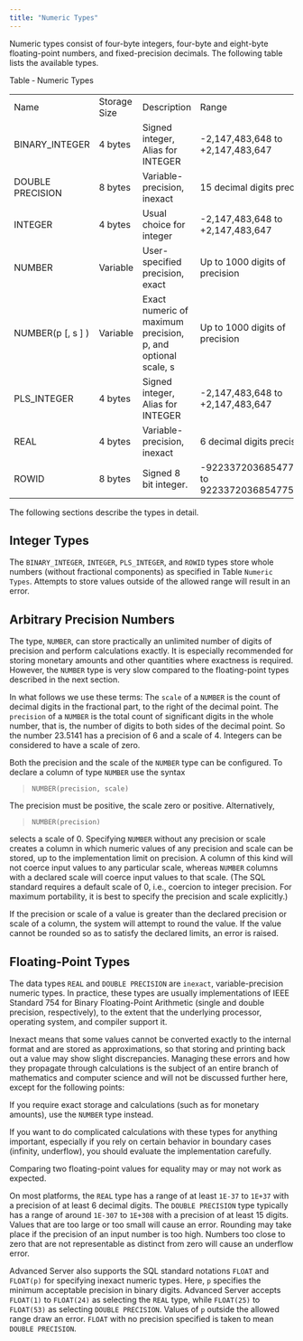 ```yaml
---
title: "Numeric Types"
---
```


<div id="numeric_types" class="registered_link"></div>

Numeric types consist of four-byte integers, four-byte and eight-byte floating-point numbers, and fixed-precision decimals. The following table lists the available types.

Table ‑ Numeric Types

|                    |              |                                                              |                                             |
| ------------------ | ------------ | ------------------------------------------------------------ | ------------------------------------------- |
| Name               | Storage Size | Description                                                  | Range                                       |
| BINARY_INTEGER     | 4 bytes      | Signed integer, Alias for INTEGER                            | -2,147,483,648 to +2,147,483,647            |
| DOUBLE PRECISION   | 8 bytes      | Variable-precision, inexact                                  | 15 decimal digits precision                 |
| INTEGER            | 4 bytes      | Usual choice for integer                                     | -2,147,483,648 to +2,147,483,647            |
| NUMBER             | Variable     | User-specified precision, exact                              | Up to 1000 digits of precision              |
| NUMBER(p \[, s ] ) | Variable     | Exact numeric of maximum precision, p, and optional scale, s | Up to 1000 digits of precision              |
| PLS_INTEGER        | 4 bytes      | Signed integer, Alias for INTEGER                            | -2,147,483,648 to +2,147,483,647            |
| REAL               | 4 bytes      | Variable-precision, inexact                                  | 6 decimal digits precision                  |
| ROWID              | 8 bytes      | Signed 8 bit integer.                                        | -9223372036854775808 to 9223372036854775807 |

The following sections describe the types in detail.

## Integer Types

The `BINARY_INTEGER`, `INTEGER`, `PLS_INTEGER`, and `ROWID` types store whole numbers (without fractional components) as specified in Table `Numeric Types`. Attempts to store values outside of the allowed range will result in an error.

## Arbitrary Precision Numbers

The type, `NUMBER`, can store practically an unlimited number of digits of precision and perform calculations exactly. It is especially recommended for storing monetary amounts and other quantities where exactness is required. However, the `NUMBER` type is very slow compared to the floating-point types described in the next section.

In what follows we use these terms: The `scale` of a `NUMBER` is the count of decimal digits in the fractional part, to the right of the decimal point. The `precision` of a `NUMBER` is the total count of significant digits in the whole number, that is, the number of digits to both sides of the decimal point. So the number 23.5141 has a precision of 6 and a scale of 4. Integers can be considered to have a scale of zero.

Both the precision and the scale of the `NUMBER` type can be configured. To declare a column of type `NUMBER` use the syntax

> `NUMBER(precision, scale)`

The precision must be positive, the scale zero or positive. Alternatively,

> `NUMBER(precision)`

selects a scale of 0. Specifying `NUMBER` without any precision or scale creates a column in which numeric values of any precision and scale can be stored, up to the implementation limit on precision. A column of this kind will not coerce input values to any particular scale, whereas `NUMBER` columns with a declared scale will coerce input values to that scale. (The SQL standard requires a default scale of 0, i.e., coercion to integer precision. For maximum portability, it is best to specify the precision and scale explicitly.)

If the precision or scale of a value is greater than the declared precision or scale of a column, the system will attempt to round the value. If the value cannot be rounded so as to satisfy the declared limits, an error is raised.

## Floating-Point Types

The data types `REAL` and `DOUBLE PRECISION` are `inexact`, variable-precision numeric types. In practice, these types are usually implementations of IEEE Standard 754 for Binary Floating-Point Arithmetic (single and double precision, respectively), to the extent that the underlying processor, operating system, and compiler support it.

Inexact means that some values cannot be converted exactly to the internal format and are stored as approximations, so that storing and printing back out a value may show slight discrepancies. Managing these errors and how they propagate through calculations is the subject of an entire branch of mathematics and computer science and will not be discussed further here, except for the following points:

If you require exact storage and calculations (such as for monetary amounts), use the `NUMBER` type instead.

If you want to do complicated calculations with these types for anything important, especially if you rely on certain behavior in boundary cases (infinity, underflow), you should evaluate the implementation carefully.

Comparing two floating-point values for equality may or may not work as expected.

On most platforms, the `REAL` type has a range of at least `1E-37` to `1E+37` with a precision of at least 6 decimal digits. The `DOUBLE PRECISION` type typically has a range of around `1E-307` to `1E+308` with a precision of at least 15 digits. Values that are too large or too small will cause an error. Rounding may take place if the precision of an input number is too high. Numbers too close to zero that are not representable as distinct from zero will cause an underflow error.

Advanced Server also supports the SQL standard notations `FLOAT` and `FLOAT(p)` for specifying inexact numeric types. Here, `p` specifies the minimum acceptable precision in binary digits. Advanced Server accepts `FLOAT(1)` to `FLOAT(24)` as selecting the `REAL` type, while `FLOAT(25)` to `FLOAT(53)` as selecting `DOUBLE PRECISION`. Values of `p` outside the allowed range draw an error. `FLOAT` with no precision specified is taken to mean `DOUBLE PRECISION`.
